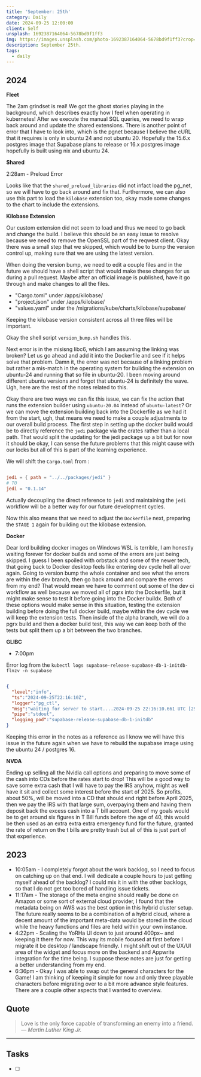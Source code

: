 ```yaml
---
title: 'September: 25th'
category: Daily
date: 2024-09-25 12:00:00
client: Self
unsplash: 1692387164064-5678bd9f1ff3
img: https://images.unsplash.com/photo-1692387164064-5678bd9f1ff3?crop=entropy&cs=srgb&fm=jpg&ixid=MnwzNjM5Nzd8MHwxfHJhbmRvbXx8fHx8fHx8fDE2ODE3NDg2ODY&ixlib=rb-4.0.3&q=85
description: September 25th. 
tags:
  - daily
---
```



## 2024

**Fleet**

The 2am grindset is real!
We got the ghost stories playing in the background, which describes exactly how I feel when operating in kubernetes!
After we execute the manual SQL queries, we need to wrap back around and update the shared extensions.
There is another point of error that I have to look into, which is the pgnet because I believe the cURL that it requires is only in ubuntu 24 and not ubuntu 20.
Hopefully the 15.6.x postgres image that Supabase plans to release or 16.x postgres image hopefully is built using nix and ubuntu 24.

**Shared**

2:28am - Preload Error

Looks like that the `shared_preload_libraries` did not infact load the pg_net, so we will have to go back around and fix that.
Furthermore, we can also use this part to load the `kilobase` extension too, okay made some changes to the chart to include the extensions.

**Kilobase Extension**

Our custom extension did not seem to load and thus we need to go back and change the build.
I believe this should be an easy issue to resolve because we need to remove the OpenSSL part of the reqwest client.
Okay there was a small step that we skipped, which would be to bump the version control up, making sure that we are using the latest version.

When doing the version bump, we need to edit a couple files and in the future we should have a shell script that would make these changes for us during a pull request.
Maybe after an official image is published, have it go through and make changes to all the files.

- "Cargo.toml" under /apps/kilobase/
- "project.json" under /apps/kilobase/
- "values.yaml" under the /migrations/kube/charts/kilobase/supabase/

Keeping the kilobase version consistent across all three files will be important.

Okay the shell script `version_bump.sh` handles this.

Next error is in the misisng libc6, which I am assuming the linking was broken?
Let us go ahead and add it into the Dockerfile and see if it helps solve that problem.
Damn it, the error was not because of a linking problem but rather a mis-match in the operating system for building the extension on ubuntu-24 and running that so file in ubuntu-20.
I been moving around different ubuntu versions and forgot that ubuntu-24 is definitely the wave. Ugh, here are the rest of the notes related to this.


Okay there are two ways we can fix this issue, we can fix the action that runs the extension builder using `ubuntu-20.04` instead of `ubuntu-latest`?
Or we can move the extension building back into the Dockerfile as we had it from the start, ugh, that means we need to make a couple adjustments to our overall build process.
The first step in setting up the docker build would be to directly reference the `jedi` package via the crates rather than a local path.
That would split the updating for the jedi package up a bit but for now it should be okay, I can sense the future problems that this might cause with our locks but all of this is part of the learning experience.

We will shift the `Cargo.toml` from :

```toml 

jedi = { path = "../../packages/jedi" }
# TO
jedi = "0.1.14"

```

Actually decoupling the direct reference to `jedi` and maintaining the `jedi` workflow will be a better way for our future development cycles.

Now this also means that we need to adjust the `Dockerfile` next, preparing the `STAGE 1` again for building out the kilobase extension.


**Docker**

Dear lord building docker images on Windows WSL is terrible, I am honestly waiting forever for docker builds and some of the errors are just being skipped.
I guess I been spoiled with orbstack and some of the newer tech, that going back to Docker desktop feels like entering dev cycle hell all over again.
Going to version bump the whole container and see what the errors are within the dev branch, then go back around and compare the errors from my end?
That would mean we have to comment out some of the dev ci workflow as well because we moved all of pgrx into the Dockerfile, but it might make sense to test it before going into the Docker buildx.
Both of these options would make sense in this situation, testing the extension building before doing the full docker build, maybe within the dev cycle we will keep the extension tests.
Then inside of the alpha branch, we will do a pgrx build and then a docker build test, this way we can keep both of the tests but split them up a bit between the two branches.

**GLIBC**

- 7:00pm

Error log from the `kubectl logs supabase-release-supabase-db-1-initdb-flnzv -n supabase`

```json

{
  "level":"info",
  "ts":"2024-09-25T22:16:10Z",
  "logger":"pg_ctl",
  "msg":"waiting for server to start....2024-09-25 22:16:10.661 UTC [29] FATAL:  could not load library \"/usr/lib/postgresql/15/lib/kilobase.so\": /lib/x86_64-linux-gnu/libc.so.6: version `GLIBC_2.33' not found (required by /usr/lib/postgresql/15/lib/kilobase.so)",
  "pipe":"stdout",
  "logging_pod":"supabase-release-supabase-db-1-initdb"
}

```

Keeping this error in the notes as a reference as I know we will have this issue in the future again when we have to rebuild the supabase image using the ubuntu 24 / postgres 16.

**NVDA**

Ending up selling all the Nvidia call options and preparing to move some of the cash into CDs before the rates start to drop!
This will be a good way to save some extra cash that I will have to pay the IRS anyhow, might as well have it sit and collect some interest before the start of 2025.
So profits, about 50%, will be moved into a CD that should end right before April 2025, then we pay the IRS with that large sum, overpaying them and having them deposit back the excess cash into a T bill account.
One of my goals would be to get around six figures in T Bill funds before the age of 40, this would be then used as an extra extra extra emergency fund for the future, granted the rate of return on the t bills are pretty trash but all of this is just part of that experience.


<Adsense />

## 2023

- 10:05am - I completely forgot about the work backlog, so I need to focus on catching up on that end. I will dedicate a couple hours to just getting myself ahead of the backlog? I could mix it in with the other backlogs, so that I do not get too bored of handling issue tickets. 
- 11:17am - The storage of the meta engine should really be done on Amazon or some sort of external cloud provider, I found that the metadata being on AWS was the best option in this hybrid cluster setup. The future really seems to be a combination of a hybrid cloud, where a decent amount of the important meta-data would be stored in the cloud while the heavy functions and files are held within your own instance.  
- 4:22pm - Scaling the YoRHa UI down to just around 400px~ and keeping it there for now. This way its mobile focused at first before I migrate it be desktop / landscape friendly. I might shift out of the UX/UI area of the widget and focus more on the backend and Appwrite integration for the time being. I suppose these notes are just for getting a better understanding from my end. 
- 6:36pm - Okay I was able to swap out the general characters for the Game! I am thinking of keeping it simple for now and only three playable characters before migrating over to a bit more advance style features. There are a couple other aspects that I wanted to overview. 

## Quote

> Love is the only force capable of transforming an enemy into a friend.
> — <cite>Martin Luther King Jr.</cite>

---

## Tasks

- [ ]